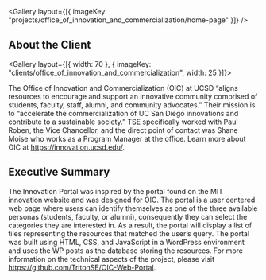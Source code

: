 
<Gallery layout={[{ imageKey: "projects/office_of_innovation_and_commercialization/home-page" }]} />

## About the Client

<Gallery layout={[{ width: 70 }, { imageKey: "clients/office_of_innovation_and_commercialization", width: 25 }]}>

The Office of Innovation and Commercialization (OIC) at UCSD “aligns resources to encourage and support an innovative community comprised of students, faculty, staff, alumni, and community advocates.” Their mission is to “accelerate the commercialization of UC San Diego innovations and contribute to a sustainable society.” TSE specifically worked with Paul Roben, the Vice Chancellor, and the direct point of contact was Shane Moise who works as a Program Manager at the office. Learn more about OIC at https://innovation.ucsd.edu/.

</Gallery>

## Executive Summary

The Innovation Portal was inspired by the portal found on the MIT innovation website and was designed for OIC. The portal is a user centered web page where users can identify themselves as one of the three available personas (students, faculty, or alumni), consequently they can select the categories they are interested in. As a result, the portal will display a list of tiles representing the resources that matched the user’s query. The portal was built using HTML, CSS, and JavaScript in a WordPress environment and uses the WP posts as the database storing the resources. For more information on the technical aspects of the project, please visit https://github.com/TritonSE/OIC-Web-Portal.
